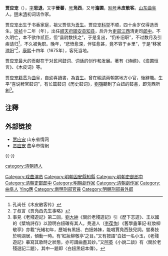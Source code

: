 '''贾应宠'''（{{bd|1590年||1675年|catIdx=Jia贾}}），[[表字|字]]'''思退'''，又字'''晉蕃'''，[[号|号]]'''凫西'''，又号'''澹圃'''，[[别号|别号]]'''木皮散客'''。[[山东|山东]][[曲阜|曲阜]]人。[[明|明]]末[[清|清]]初词话作家。

贾应宠出生于书香家庭，祖父贾信为[[贡生|贡生]]。贾应宠[[科举|科举]]不顺，四十余岁仅得选贡生。[[崇祯|崇祯]]十二年（年），出任[[顺天府|顺天府]][[固安县|固安县]][[知县|知县]]，后升为[[吏部|吏部]][[江西|江西]]清吏司[[郎中|郎中]]。不久明亡，本不欲作贰臣，但“县尉数挟之”，于是复出，“仍补旧职”，不过数月及引疾请归<ref>孔尚任《木皮散客传》</ref>，不久被免职。晚年，“悲愤愈深，伴狂愈甚，竟不容于乡里”，于是“移家[[滋阳|滋阳]]”<ref>丁叔言《贾凫西先生事略》</ref>，[[康熙|康熙]]十四年（1675年），客死当地。

贾应宠最大的贡献在于对民间鼓词、词话的创作和发展。著有《诗纲》、《澹圃恒言》、《木皮词》等。

贾应宠[[籍贯|籍贯]]为[[曲阜|曲阜]]，自幼喜讀書，為[[貢生|貢生]]。曾在[[明|明]][[清|清]]兩朝當地方小官，後辭職。生平“喜说稗官鼓词”，有长篇鼓词《历史鼓词》，[[劉鶚|劉鶚]]聽到了白妞的鼓書，即凫西所創<ref>事見《老殘遊記》第二回，[[劉大紳|劉大紳]]《關於老殘遊記》引《歷下志遊》、王以國的《檗塢詩存》以證明白妞確有其人。鳧道人（[[李葆恂|李葆恂]]）《舊學盦筆記·紅妝柳敬亭》亦載“光緒初年，歷城有黑妞、白妞姊妹，能唱賈鳧西鼓兒詞。嘗奏技於明湖居，傾動一時。有‘紅妝柳敬亭’之目。”又有按語“白妞一名小玉，《老殘遊記》摹寫其歌時之狀態，亦可謂曲盡其妙。”又[[阿英|阿英]]《小說二談》有〈關於老殘遊記二題〉，其中一題即〈白妞黑妞本傳〉。</ref>。

==注釋==
{{reflist}}
==外部链接==
*[http://www.fzg.cn/figures/song/200707/article_60.html 贾应宠]{{dead link|date=2018年4月 |bot=InternetArchiveBot |fix-attempted=yes }} 山东省情网
*[https://web.archive.org/web/20160304194226/http://qfsq.com/news/view.asp?id=6015 贾应宠] 曲阜市情網
{{-}}
{{start box}}
{{s-off}}
{{succession box|[[周南|周南]]|劉光祚|[[順天府|順天府]][[固安縣知縣列表|固安縣知縣]]|<small>崇禎十二年（1639年）上任</small>}}
{{end box}}

{{DEFAULTSORT:Jia賈}}
[[category:清朝詩人|category:清朝詩人]]
[[Category:戏曲演员|Category:戏曲演员]]
[[Category:明朝固安縣知縣|Category:明朝固安縣知縣]]
[[Category:明朝吏部郎中|Category:明朝吏部郎中]]
[[Category:清朝吏部郎中|Category:清朝吏部郎中]]
[[Category:明朝劇作家|Category:明朝劇作家]]
[[Category:清朝劇作家|Category:清朝劇作家]]
[[Category:曲阜人|Category:曲阜人]]
[[Category:賈姓|Ying應]]
[[Category:南明刑部官員|Category:南明刑部官員]]
[[Category:明朝刑部員外郎|Category:明朝刑部員外郎]]